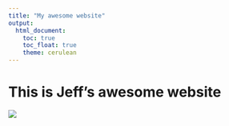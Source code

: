```yaml
---
title: "My awesome website"
output: 
  html_document:
    toc: true
    toc_float: true
    theme: cerulean
---
```


# This is Jeff's awesome website


![](https://media.giphy.com/media/drXGoW1iudhKw/giphy.gif)
